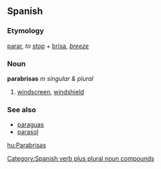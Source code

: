 ==Spanish==
===Etymology===
[[parar]], ''to [[stop]]'' + [[brisa]], ''[[breeze]]''

===Noun===
'''parabrisas''' ''m singular & plural''

# [[windscreen]], [[windshield]]

===See also===
*[[paraguas]]
*[[parasol]]

[[Category:Spanish verb plus plural noun compounds]]
[[hu:Parabrisas]]